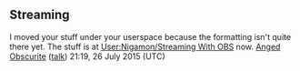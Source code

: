 == Streaming ==

I moved your stuff under your userspace because the formatting isn't quite there yet. The stuff is at [[User:Nigamon/Streaming With OBS]] now. [[User:Anged Obscurite|Anged Obscurite]] ([[User talk:Anged Obscurite|talk]]) 21:19, 26 July 2015 (UTC)